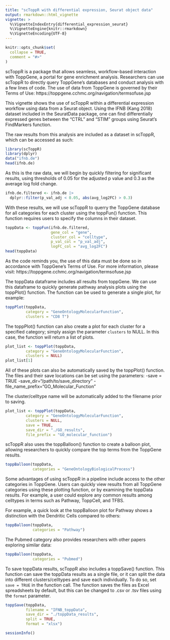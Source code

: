 ```yaml
---
title: "scToppR with differential expression, Seurat object data"
output: rmarkdown::html_vignette
vignette: >
  %\VignetteIndexEntry{differential_expression_seurat}
  %\VignetteEngine{knitr::rmarkdown}
  %\VignetteEncoding{UTF-8}
---
```


```r
knitr::opts_chunk$set(
  collapse = TRUE,
  comment = "#>"
)
```

scToppR is a package that allows seamless, workflow-based interaction with ToppGene, a portal for gene enrichment analysis. Researchers can use scToppR to directly query ToppGene's databases and conduct analysis with a few lines of code. The use of data from ToppGene is governed by their Terms of Use:
https://toppgene.cchmc.org/navigation/termsofuse.jsp

This vignette shows the use of scToppR within a differential expression workflow using data from a Seurat object. Using the IFNB (Kang 2018) dataset included in the SeuratData package, one can find differentially expressed genes between the "CTRL" and "STIM" groups using Seurat's FindMarkers function. 

The raw results from this analysis are included as a dataset in scToppR, which can be accessed as such:

```r
library(scToppR)
library(dplyr)
data("ifnb.de")
head(ifnb.de)
```

As this is the raw data, we will begin by quickly filtering for significant results, using thresholds of 0.05 for the adjusted p value and 0.3 as the average log fold change.

```r
ifnb.de.filtered <- ifnb.de |>
  dplyr::filter(p_val_adj < 0.05, abs(avg_log2FC) > 0.3)
```

With these results, we will use scToppR to querry the ToppGene database for all categories for each cluster using the toppFun() function. This function requires users to specify the columns in their dataset.

```r
toppData <- toppFun(ifnb.de.filtered,
                    gene_col = "gene",
                    cluster_col = "celltype",
                    p_val_col = "p_val_adj",
                    logFC_col = "avg_log2FC")
head(toppData)
```

As the code reminds you, the use of this data must be done so in accordance with ToppGene's Terms of Use. For more information, please visit: https://toppgene.cchmc.org/navigation/termsofuse.jsp

The toppData dataframe includes all results from toppGene. We can use this dataframe to quickly generate pathway analysis plots using the toppPlot() function. The function can be used to generate a single plot, for example:

```r
toppPlot(toppData, 
         category = "GeneOntologyMolecularFunction", 
         clusters = "CD8 T")
```

The toppPlot() function can also create a plot for each cluster for a specified category; simply assign the parameter `clusters` to NULL. In this case, the function will return a list of plots.

```r
plot_list <- toppPlot(toppData, 
         category = "GeneOntologyMolecularFunction", 
         clusters = NULL)
plot_list[1]
```


All of these plots can also be automatically saved by the toppPlot() function. The files and their save locations can be set using the parameters:
-save = TRUE
-save_dir="/path/to/save_directory"
-file_name_prefix="GO_Molecular_Function"

The cluster/celltype name will be automatically added to the filename prior to saving.

```r
plot_list <- toppPlot(toppData, 
         category = "GeneOntologyMolecularFunction", 
         clusters = NULL,
         save = TRUE,
         save_dir = "./GO_results",
         file_prefix = "GO_molecular_function")
```

scToppR also uses the toppBalloon() function to create a balloon plot, allowing researchers to quickly compare the top terms from the ToppGene results.

```r
toppBalloon(toppData,
            categories = "GeneOntologyBiologicalProcess")
```

Some advantages of using scToppR in a pipeline include access to the other categories in ToppGene. Users can quickly view results from all ToppGene categories using these plotting function, or by examining the toppData results. For example, a user could explore any common results among celltypes in terms such as Pathway, ToppCell, and TFBS.

For example, a quick look at the toppBalloon plot for Pathway shows a distinction with the Dendritic Cells compared to others:

```r
toppBalloon(toppData,
            categories = "Pathway")
```

The Pubmed category also provides researchers with other papers exploring similar data:

```r
toppBalloon(toppData,
            categories = "Pubmed")
```

To save toppData results, scToppR also includes a toppSave() function. This function can save the toppData results as a single file, or it can split the data into different clusters/celltypes and save each individually. To do so, set `save = TRUE` in the function call. The function saves the files as Excel spreadsheets by default, but this can be changed to .csv or .tsv files using the `format` parameter.

```r

toppSave(toppData,
         filename = "IFNB_toppData",
         save_dir = "./toppData_results",
         split = TRUE,
         format = "xlsx")

```


```r
sessionInfo()
```
